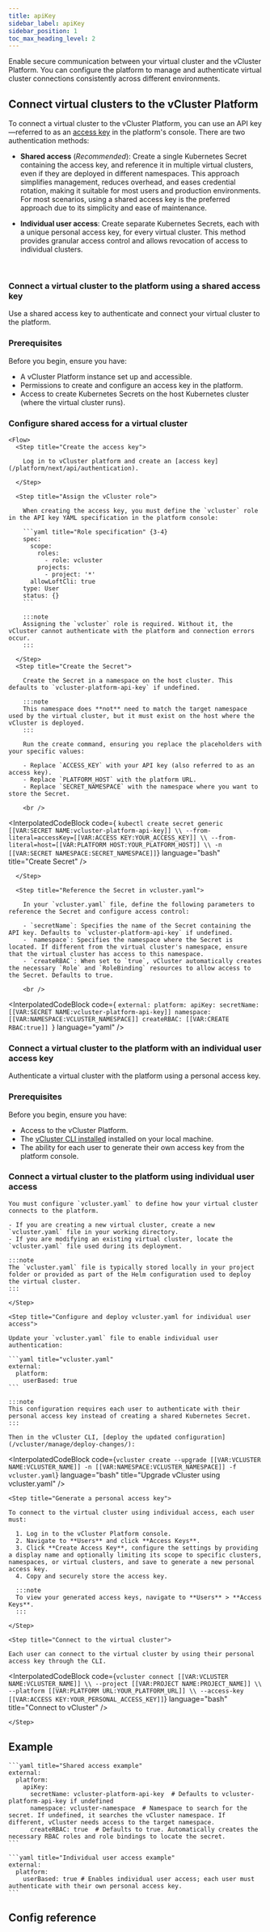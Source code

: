 ```yaml
---
title: apiKey
sidebar_label: apiKey
sidebar_position: 1
toc_max_heading_level: 2
---
```





<ProAdmonition/>

<!--vale off-->

Enable secure communication between your virtual cluster and the vCluster Platform. 
You can configure the platform to manage and authenticate virtual cluster connections consistently across different environments.

## Connect virtual clusters to the vCluster Platform 

To connect a virtual cluster to the vCluster Platform, you can use an API key—referred to as an [access key](/platform/next/api/authentication) in the platform's console. There are two authentication methods:

- **Shared access** (_Recommended_): Create a single Kubernetes Secret containing the access key, and reference it in multiple virtual clusters, even if they are deployed in different namespaces. This approach simplifies management, reduces overhead, and eases credential rotation, making it suitable for most users and production environments. For most scenarios, using a shared access key is the preferred approach due to its simplicity and ease of maintenance.

- **Individual user access**: Create separate Kubernetes Secrets, each with a unique personal access key, for every virtual cluster. This method provides granular access control and allows revocation of access to individual clusters.


<br />

<Tabs>
  <TabItem value="shared" label="Shared access" default>
    
  ### Connect a virtual cluster to the platform using a shared access key

  Use a shared access key to authenticate and connect your virtual cluster to the platform.
  
  ### Prerequisites

  Before you begin, ensure you have: 

  - A vCluster Platform instance set up and accessible.
  - Permissions to create and configure an access key in the platform.
  - Access to create Kubernetes Secrets on the host Kubernetes cluster (where the virtual cluster runs).
    
  ### Configure shared access for a virtual cluster

    <Flow>
      <Step title="Create the access key">
        
        Log in to vCluster platform and create an [access key](/platform/next/api/authentication). 
        
      </Step>

      <Step title="Assign the vCluster role">

        When creating the access key, you must define the `vcluster` role in the API key YAML specification in the platform console:

        ```yaml title="Role specification" {3-4}
        spec:
          scope:
            roles:
              - role: vcluster
            projects:
              - project: '*'
          allowLoftCli: true
        type: User
        status: {}
        ```

        :::note
        Assigning the `vcluster` role is required. Without it, the vCluster cannot authenticate with the platform and connection errors occur.
        :::

      </Step>
      <Step title="Create the Secret">
        
        Create the Secret in a namespace on the host cluster. This defaults to `vcluster-platform-api-key` if undefined.
        
        :::note
        This namespace does **not** need to match the target namespace used by the virtual cluster, but it must exist on the host where the vCluster is deployed.
        :::
        
        Run the create command, ensuring you replace the placeholders with your specific values:

        - Replace `ACCESS_KEY` with your API key (also referred to as an access key).
        - Replace `PLATFORM_HOST` with the platform URL.
        - Replace `SECRET_NAMESPACE` with the namespace where you want to store the Secret.

        <br />
  <!-- vale off -->
  <InterpolatedCodeBlock
  code={
  `kubectl create secret generic [[VAR:SECRET NAME:vcluster-platform-api-key]] \\
    --from-literal=accessKey=[[VAR:ACCESS KEY:YOUR_ACCESS_KEY]] \\
    --from-literal=host=[[VAR:PLATFORM HOST:YOUR_PLATFORM_HOST]] \\
    -n [[VAR:SECRET NAMESPACE:SECRET_NAMESPACE]]`}
          language="bash"
          title="Create Secret"
  />
  <!-- vale on -->

      </Step>
      
      <Step title="Reference the Secret in vcluster.yaml">
        
        In your `vcluster.yaml` file, define the following parameters to reference the Secret and configure access control:

        - `secretName`: Specifies the name of the Secret containing the API key. Defaults to `vcluster-platform-api-key` if undefined.
        - `namespace`: Specifies the namespace where the Secret is located. If different from the virtual cluster's namespace, ensure that the virtual cluster has access to this namespace.
        - `createRBAC`: When set to `true`, vCluster automatically creates the necessary `Role` and `RoleBinding` resources to allow access to the Secret. Defaults to true.

        <br />
        
  <!-- vale off -->
  <InterpolatedCodeBlock
    code={
  `external:
    platform:
      apiKey:
        secretName: [[VAR:SECRET NAME:vcluster-platform-api-key]]
        namespace: [[VAR:NAMESPACE:VCLUSTER_NAMESPACE]]
        createRBAC: [[VAR:CREATE RBAC:true]]
  `}
      language="yaml"
        />       
      </Step>
    </Flow>
  </TabItem>
  
  <TabItem value="individual" label="Individual user access">

  ### Connect a virtual cluster to the platform with an individual user access key

  Authenticate a virtual cluster with the platform using a personal access key.

  ### Prerequisites

  Before you begin, ensure you have: 

  - Access to the vCluster Platform.
  - The [vCluster CLI installed](/platform/install/quick-start-guide) installed on your local machine.
  - The ability for each user to generate their own access key from the platform console.
    
  ### Connect a virtual cluster to the platform using individual user access

  <Flow>
    <Step title="Locate or create the vcluster.yaml file">

    You must configure `vcluster.yaml` to define how your virtual cluster connects to the platform.

    - If you are creating a new virtual cluster, create a new `vcluster.yaml` file in your working directory.
    - If you are modifying an existing virtual cluster, locate the `vcluster.yaml` file used during its deployment.

    :::note
    The `vcluster.yaml` file is typically stored locally in your project folder or provided as part of the Helm configuration used to deploy the virtual cluster.
    :::

    </Step>

    <Step title="Configure and deploy vcluster.yaml for individual user access">

    Update your `vcluster.yaml` file to enable individual user authentication:

    ```yaml title="vcluster.yaml"
    external:
      platform:
        userBased: true
    ```

    :::note
    This configuration requires each user to authenticate with their personal access key instead of creating a shared Kubernetes Secret.
    :::

    Then in the vCluster CLI, [deploy the updated configuration](/vcluster/manage/deploy-changes/):

<InterpolatedCodeBlock
  code={`vcluster create --upgrade [[VAR:VCLUSTER NAME:VCLUSTER_NAME]] -n [[VAR:NAMESPACE:VCLUSTER_NAMESPACE]] -f vcluster.yaml`}
  language="bash"
  title="Upgrade vCluster using vcluster.yaml"
/>
    </Step>

    <Step title="Generate a personal access key">

    To connect to the virtual cluster using individual access, each user must:

      1. Log in to the vCluster Platform console.
      2. Navigate to **Users** and click **Access Keys**.
      3. Click **Create Access Key**, configure the settings by providing a display name and optionally limiting its scope to specific clusters, namespaces, or virtual clusters, and save to generate a new personal access key.
      4. Copy and securely store the access key.

      :::note
      To view your generated access keys, navigate to **Users** > **Access Keys**.
      :::

    </Step>

    <Step title="Connect to the virtual cluster">

    Each user can connect to the virtual cluster by using their personal access key through the CLI.

  <!-- vale off -->
  <InterpolatedCodeBlock
  code={`vcluster connect [[VAR:VCLUSTER NAME:VCLUSTER_NAME]] \\
    --project [[VAR:PROJECT NAME:PROJECT_NAME]] \\
    --platform [[VAR:PLATFORM URL:YOUR_PLATFORM_URL]] \\
    --access-key [[VAR:ACCESS KEY:YOUR_PERSONAL_ACCESS_KEY]]`}
  language="bash"
  title="Connect to vCluster"
/>
<!-- vale on -->
    </Step>
  </Flow>
 </TabItem>
</Tabs>


## Example

<Tabs>
  <TabItem value="shared" label="Shared access" default>
  
    ```yaml title="Shared access example"
    external:
      platform:
        apiKey:
          secretName: vcluster-platform-api-key  # Defaults to vcluster-platform-api-key if undefined
          namespace: vcluster-namespace  # Namespace to search for the secret. If undefined, it searches the vCluster namespace. If different, vCluster needs access to the target namespace.
          createRBAC: true  # Defaults to true. Automatically creates the necessary RBAC roles and role bindings to locate the secret.
    ```
  </TabItem>

  <TabItem value="individual" label="Individual user access">

    ```yaml title="Individual user access example"
    external:
      platform:
        userBased: true # Enables individual user access; each user must authenticate with their own personal access key.
    ```

  </TabItem>
</Tabs>


## Config reference

<ApiKey />